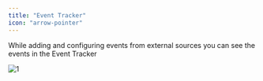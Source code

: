 ```yaml
---
title: "Event Tracker"
icon: "arrow-pointer"
---
```



While adding and configuring events from external sources you can see the events in the Event Tracker

![1](/images/guides/product-manual/events.png)